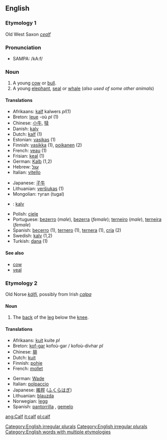 ==English==

===Etymology 1===
Old West Saxon ''[[cealf]]''

===Pronunciation===
*SAMPA: /kA:f/

===Noun===
[[Category:English irregular plurals]]
{{en-noun|calf|calves}}

#A young [[cow]] or [[bull]].
#A young [[elephant]], [[seal]] or [[whale]] (''also used of some other animals'')

====Translations====
{{top}}
*Afrikaans: [[kalf]] {{n}} kalwers ''pl''(1)
*Breton: [[leue]] {{m}} -où ''pl'' (1)
*Chinese:  [[小牛]], [[犊]]
*Danish: [[kalv]]
*Dutch: [[kalf]] {{n}} (1)
*Estonian: [[vasikas]] (1)
*Finnish: [[vasikka]] (1), [[poikanen]] (2)
*French: [[veau]] {{m}} (1)
*Frisian: [[keal]] {{n}} (1)
*German: [[Kalb]] {{n}} (1,2)
*Hebrew: [[עגל]] {{m}}
*Italian: [[vitello]]
{{mid}}
*Japanese: [[子牛]]
*Lithuanian: [[veršiukas]] {{m}} (1)
*Mongolian: тугал (tugal)
*{{no}}: [[kalv]] {{m}}
*Polish: [[cielę]] {{n}}
*Portuguese: [[bezerro]] (''male''), [[bezerra]] (''female''); [[terneiro]] (''male''), [[terneira]] (''female'')
*Spanish: [[becerro]] {{m}} (1), [[ternero]] {{m}} (1), [[ternera]] {{f}} (1), [[cría]] (2)
*Swedish: [[kalv]] {{c}} (1,2)
*Turkish: [[dana]] (1)
{{bottom}}

====See also====
*[[cow]]
*[[veal]]

===Etymology 2===
Old Norse ''[[kálfi]]'', possibly from Irish ''[[calpa]]''

====Noun====
[[Category:English irregular plurals]]
{{en-noun|calf|calves}}

# {{anatomy}} The [[back]] of the [[leg]] below the [[knee]].

====Translations====
{{top}}
*Afrikaans: [[kuit]] {{n}} kuite ''pl''
*Breton: [[kof-gar]] {{m}} kofoù-gar / kofoù-divhar ''pl''
*Chinese: [[腓]]
*Dutch: [[kuit]] {{m}}
*Finnish: [[pohje]]
*French: [[mollet]] {{m}}
{{mid}}
*German: [[Wade]] {{f}}
*Italian: [[polpaccio]] {{m}}
*Japanese: [[脹脛]] ([[ふくらはぎ]])
*Lithuanian: [[blauzda]] {{f}}
*Norwegian: [[legg]] {{m}}
*Spanish: [[pantorrilla]] {{f}}, [[gemelo]] {{m}}
{{bottom}}

[[Category:English words with multiple etymologies]]

[[ang:Calf]]
[[it:calf]]
[[pl:calf]]